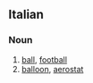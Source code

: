 ==Italian==

===Noun===
{{it-noun|pallon|f|e|i}}

# [[ball]], [[football]]
# [[balloon]], [[aerostat]]